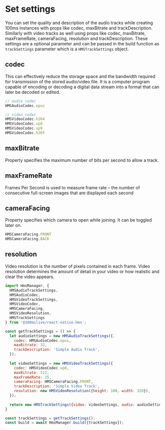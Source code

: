 # Set settings
You can set the quality and description of the audio tracks while creating 100ms instances with props like codec, maxBitrate and trackDescription. 
Similarly with video tracks as well using props like codec, maxBitrate, maxFrameRate, cameraFacing, resolution and trackDescription.
These settings are a optional parameter and can be passed in the build function as `trackSettings` parameter which is a `HMSTrackSettings` object.

## codec
This can effectively reduce the storage space and the bandwidth required for transmission of the stored audio/video file. 
It is a computer program capable of encoding or decoding a digital data stream into a format that can later be decoded or edited.

```js
// audio codec
HMSAudioCodec.opus

// video codec
HMSVideoCodec.h264
HMSVideoCodec.vp8
HMSVideoCodec.vp9
HMSVideoCodec.h265
```

## maxBitrate
Property specifies the maximum number of bits per second to allow a track.

## maxFrameRate
Frames Per Second is used to measure frame rate – the number of consecutive full-screen images that are displayed each second

## cameraFacing
Property specifies which camera to open while joining. It can be toggled later on.

```js
HMSCameraFacing.FRONT
HMSCameraFacing.BACK
```

## resolution
Video resolution is the number of pixels contained in each frame. 
Video resolution determines the amount of detail in your video or how realistic and clear the video appears.

```js
import HmsManager, {
  HMSAudioTrackSettings,
  HMSAudioCodec,
  HMSVideoTrackSettings,
  HMSVideoCodec,
  HMSCameraFacing,
  HMSVideoResolution,
  HMSTrackSettings
} from '@100mslive/react-native-hms';

const getTrackSettings = () => {
  let audioSettings = new HMSAudioTrackSettings({. 
    codec: HMSAudioCodec.opus,                    
    maxBitrate: 32,                               
    trackDescription: 'Simple Audio Track',       
  });
  
  let videoSettings = new HMSVideoTrackSettings({
    codec: HMSVideoCodec.vp8,                     
    maxBitrate: 512,                              
    maxFrameRate: 25,                             
    cameraFacing: HMSCameraFacing.FRONT,          
    trackDescription: 'Simple Video Track',       
    resolution: new HMSVideoResolution({height: 180, width: 320}), 
  });
  
  return new HMSTrackSettings({video: videoSettings, audio: audioSettings});
}

const trackSettings = getTrackSettings();
const build = await HmsManager.build({trackSettings});
```
